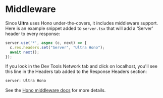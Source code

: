 # Middleware

Since **Ultra** uses Hono under-the-covers, it includes middleware support. Here is an example snippet added to `server.tsx` that will add a 'Server' header to every response:
```js
server.use('*', async (c, next) => {
  c.res.headers.set("Server", "Ultra Hono");
  await next();
});
```
If you look in the Dev Tools Network tab and click on localhost, you'll see this line in the Headers tab added to the Response Headers section:

```bash
server: Ultra Hono
```

See the [Hono middleware docs](https://honojs.dev/docs/api/middleware/) for more details.